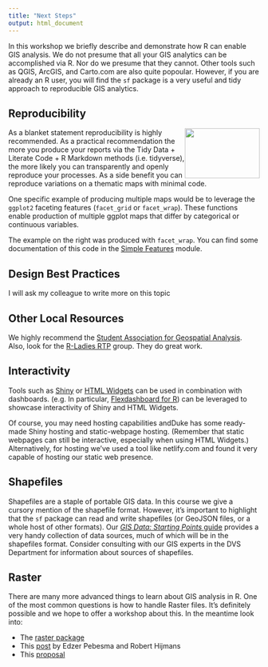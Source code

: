 ```yaml
---
title: "Next Steps"
output: html_document
---
```


In this workshop we briefly describe and demonstrate how R can enable GIS analysis.  We do not presume that all your GIS analytics can be accomplished via R.  Nor do we presume that they cannot.  Other tools such as QGIS, ArcGIS, and Carto.com are also quite popoular.  However, if you are already an R user, you will find the `sf` package is a very useful and tidy approach to reproducible GIS analytics.  

## Reproducibility

<img src="facet_map.png" height = "100" width = "150" style="float: right">As a blanket statement reproducibility is highly recommended.  As a practical recommendation the more you produce your reports via the Tidy Data + Literate Code + R Markdown methods (i.e. tidyverse), the more likely you can transparently and openly reproduce your processes.  As a side benefit you can reproduce variations on a thematic maps with minimal code.

One specific example of producing multiple maps would be to leverage the `ggplot2` faceting features (`facet_grid` or `facet_wrap`).  These functions enable production of multiple ggplot maps that differ by categorical or continuous variables.

The example on the right was produced with `facet_wrap`.  You can find some documentation of this code in the [Simple Features](030_thematic_sf.html) module.


## Design Best Practices

I will ask my colleague to write more on this topic

## Other Local Resources

We highly recommend the [Student Association for Geospatial Analysis](https://sites.duke.edu/saga/).   Also, look for the [R-Ladies RTP](https://www.meetup.com/R-Ladies-RTP/) group.  They do great work.

## Interactivity 

Tools such as [Shiny](https://www.rstudio.com/products/shiny/) or [HTML Widgets](http://www.htmlwidgets.org/) can be used in combination with dashboards. (e.g. In particular, [Flexdashboard for R](http://rmarkdown.rstudio.com/flexdashboard/)) can be leveraged to showcase interactivity of Shiny and HTML Widgets.  

Of course, you may need hosting capabilities andDuke has some ready-made Shiny hosting and static-webpage hosting. (Remember that static webpages can still be interactive, especially when using HTML Widgets.)  Alternatively, for hosting we've used a tool like netlify.com and found it very capable of hosting our static web presence.

## Shapefiles

Shapefiles are a staple of portable GIS data.  In this course we give a cursory mention of the shapefile format.  However, it's important to highlight that the `sf` package can read and write shapefiles (or GeoJSON files, or a whole host of other formats).  Our [*GIS Data: Starting Points* guide](https://guides.library.duke.edu/gisdata) provides a very handy collection of data sources, much of which will be in the shapefiles format.  Consider consulting with our GIS experts in the DVS Department for information about sources of shapefiles.

## Raster 

There are many more advanced things to learn about GIS analysis in R.  One of the most common questions is how to handle Raster files.  It's definitely possible and we hope to offer a workshop about this.  In the meantime look into:

- The [raster package](https://cran.r-project.org/web/packages/raster/)
- This [post](http://r-spatial.org/r/2016/09/26/future.html) by Edzer Pebesma and Robert Hijmans
- This [proposal](https://github.com/r-spatial/stars/blob/master/PROPOSAL.md)

